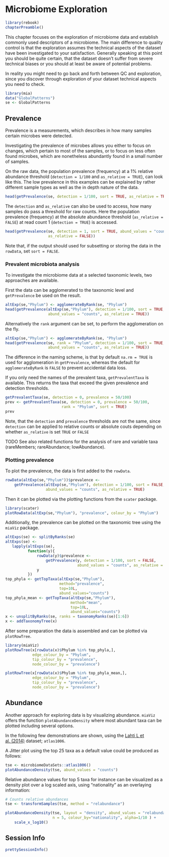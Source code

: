 # Microbiome Exploration {#microbiome-exploration}

```r
library(rebook)
chapterPreamble()
```

This chapter focuses on the exploration of microbiome data and establish 
commonly used descriptors of a microbiome. The main difference to quality
control is that the exploration assumes the technical aspects of the dataset
have been investigated to your satisfaction. Generally speaking at this point 
you should be quite certain, that the dataset doesn't suffer from severe 
technical biases or you should at least be aware of potential problems.

In reality you might need to go back and forth between QC and exploration, 
since you discover through exploration of your dataset technical aspects you 
need to check.

```r
library(mia)
data("GlobalPatterns")
se <- GlobalPatterns 
```

## Prevalence

Prevalence is a measurements, which describes in how many samples certain
microbes were detected.

Investigating the prevalence of microbes allows you either to focus on changes,
which pertain to most of the samples, or to focus on less often found microbes,
which are nonetheless abundantly found in a small number of samples.

On the raw data, the population prevalence (frequency) at a 1% relative
abundance threshold (`detection = 1/100` and `as_relative = TRUE`), can look
like this. The low prevalence in this examples can be explained by rather
different sample types as well as the in depth nature of the data.

```r
head(getPrevalence(se, detection = 1/100, sort = TRUE, as_relative = TRUE))
```

The `detection` and `as_relative` can also be used to access, how many samples
do pass a threshold for raw counts. Here the population prevalence (frequency) 
at the absolute abundance threshold (`as_relative = FALSE`) at read count 1
(`detection = TRUE`) is accessed.

```r
head(getPrevalence(se, detection = 1, sort = TRUE, abund_values = "counts",
                   as_relative = FALSE))
```

Note that, if the output should used for subsetting or storing the data in 
the `rowData`, set `sort = FALSE`.

### Prevalent microbiota analysis

To investigate the microbiome data at a selected taxonomic levels, two 
approaches are available.

First the data can be agglomerated to the taxonomic level and `getPrevalence` 
be used on the result.

```r
altExp(se,"Phylum") <- agglomerateByRank(se, "Phylum")
head(getPrevalence(altExp(se,"Phylum"), detection = 1/100, sort = TRUE,
                   abund_values = "counts", as_relative = TRUE))

```

Alternatively the `rank` argument can be set, to perform the agglomeration on
the fly.

```r
altExp(se,"Phylum") <- agglomerateByRank(se, "Phylum")
head(getPrevalence(se, rank = "Phylum", detection = 1/100, sort = TRUE,
                   abund_values = "counts", as_relative = TRUE))
```

The difference in the naming scheme, is that by default `na.rm = TRUE` is used
for agglomeration in `getPrevalence`, whereas the default for 
`agglomerateByRank` is `FALSE` to prevent accidental data loss.

If you only need the names of the prevalent taxa, `getPrevalentTaxa` is
available. This returns the taxa that exceed the given prevalence and detection
thresholds.

```r
getPrevalentTaxa(se, detection = 0, prevalence = 50/100)
prev <- getPrevalentTaxa(se, detection = 0, prevalence = 50/100,
                         rank = "Phylum", sort = TRUE)
prev
```

Note, that the `detection` and `prevalence` thresholds are not the same, since
`detection` can be applied to relative counts or absolute couts depending on 
whether `as_relative` is set `TRUE` or `FALSE`

TODO
See also related functions for the analysis of rare and variable taxa
(rareMembers; rareAbundance; lowAbundance). 

### Plotting prevalence

To plot the prevalence, the data is first added to the `rowData`.

```r
rowData(altExp(se,"Phylum"))$prevalence <- 
    getPrevalence(altExp(se,"Phylum"), detection = 1/100, sort = FALSE,
                  abund_values = "counts", as_relative = TRUE)
```

Then it can be plotted via the plotting functions from the `scater` package.
 
```r
library(scater)
plotRowData(altExp(se,"Phylum"), "prevalence", colour_by = "Phylum")
```

Additionally, the prevalence can be plotted on the taxonomic tree using the
`miaViz` package.

```r
altExps(se) <- splitByRanks(se)
altExps(se) <-
   lapply(altExps(se),
          function(y){
              rowData(y)$prevalence <- 
                  getPrevalence(y, detection = 1/100, sort = FALSE,
                                abund_values = "counts", as_relative = TRUE)
              y
          })
top_phyla <- getTopTaxa(altExp(se,"Phylum"),
                        method="prevalence",
                        top=10L,
                        abund_values="counts")
top_phyla_mean <- getTopTaxa(altExp(se,"Phylum"),
                             method="mean",
                             top=10L,
                             abund_values="counts")
x <- unsplitByRanks(se, ranks = taxonomyRanks(se)[1:6])
x <- addTaxonomyTree(x)
```
 
After some preparation the data is assembled and can be plotted via 
`plotRowTree`.

```r
library(miaViz)
plotRowTree(x[rowData(x)$Phylum %in% top_phyla,],
            edge_colour_by = "Phylum",
            tip_colour_by = "prevalence",
            node_colour_by = "prevalence")
```
```r
plotRowTree(x[rowData(x)$Phylum %in% top_phyla_mean,],
            edge_colour_by = "Phylum",
            tip_colour_by = "prevalence",
            node_colour_by = "prevalence")
```

## Abundance

Another approach for exploring data is by visualizing abundance. `miaViz` offers
the function `plotAbundanceDensity` where most abundant taxa can be plotted 
including several options.

In the following few demonstrations are shown, using the 
[Lahti L et al. (2014)](https://doi.org/10.1038/ncomms5344) dataset; `atlas1006`.

A Jitter plot using the top 25 taxa as a default value could be produced as follows: 

```r
tse <- microbiomeDataSets::atlas1006()
plotAbundanceDensity(tse, abund_values = "counts")
```

Relative abundance values for top 5 taxa for instance can be visualized as a
density plot over a log scaled axis, using "nationality" as an overlaying information:

```r
# Counts relative abundances
tse <- transformSamples(tse, method = "relabundance")

plotAbundanceDensity(tse, layout = "density", abund_values = "relabundance",
                     n = 5, colour_by="nationality", alpha=1/10 ) +
    scale_x_log10()
```
## Session Info {-}

```r
prettySessionInfo()
```

